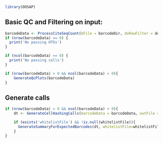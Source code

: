 ```r

library(OOSAP)

```

## Basic QC and Filtering on input:

```r

barcodeData <- ProcessCiteSeqCount(bFile = barcodeDir, doRowFilter = doHtoFilter, doColumnFilter = doCellFilter)
if (nrow(barcodeData) == 0) {
  print('No passing HTOs')
}

if (ncol(barcodeData) == 0) {
  print('No passing cells')
}

if (nrow(barcodeData) > 0 && ncol(barcodeData) > 0){
    GenerateQcPlots(barcodeData)
}

```

## Generate calls

```r

if (nrow(barcodeData) > 0 && ncol(barcodeData) > 0){
    dt <- GenerateCellHashingCalls(barcodeData = barcodeData, outFile = finalCallFile, allCallsOutFile = allCallsOutFile)

    if (exists('whitelistFile') && !is.null(whitelistFile)){
      GenerateSummaryForExpectedBarcodes(dt, whitelistFile=whitelistFile, outputFile=metricsFile, barcodeData=barcodeData)
    }
}

```